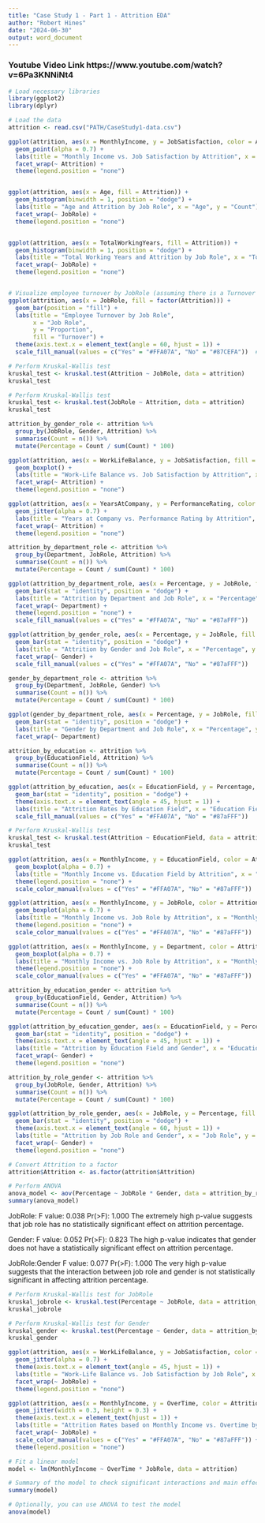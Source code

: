 ---
title: "Case Study 1 - Part 1 - Attrition EDA"
author: "Robert Hines"
date: "2024-06-30"
output: word_document
---

### Youtube Video Link https://www.youtube.com/watch?v=6Pa3KNNiNt4 ###

```{r}
# Load necessary libraries
library(ggplot2)
library(dplyr)

# Load the data
attrition <- read.csv("PATH/CaseStudy1-data.csv")

```

```{r}
ggplot(attrition, aes(x = MonthlyIncome, y = JobSatisfaction, color = Attrition)) +
  geom_point(alpha = 0.7) +
  labs(title = "Monthly Income vs. Job Satisfaction by Attrition", x = "Monthly Income", y = "Job Satisfaction") +
  facet_wrap(~ Attrition) +
  theme(legend.position = "none")


ggplot(attrition, aes(x = Age, fill = Attrition)) +
  geom_histogram(binwidth = 1, position = "dodge") +
  labs(title = "Age and Attrition by Job Role", x = "Age", y = "Count") +
  facet_wrap(~ JobRole) +
  theme(legend.position = "none")


ggplot(attrition, aes(x = TotalWorkingYears, fill = Attrition)) +
  geom_histogram(binwidth = 1, position = "dodge") +
  labs(title = "Total Working Years and Attrition by Job Role", x = "Total Working Years", y = "Count") +
  facet_wrap(~ JobRole) +
  theme(legend.position = "none")


# Visualize employee turnover by JobRole (assuming there is a Turnover column with 1 for turnover and 0 for retained)
ggplot(attrition, aes(x = JobRole, fill = factor(Attrition))) +
  geom_bar(position = "fill") +
  labs(title = "Employee Turnover by Job Role",
       x = "Job Role",
       y = "Proportion",
       fill = "Turnover") +
  theme(axis.text.x = element_text(angle = 60, hjust = 1)) +
  scale_fill_manual(values = c("Yes" = "#FFA07A", "No" = "#87CEFA"))  # Custom colors
```

```{r}
# Perform Kruskal-Wallis test
kruskal_test <- kruskal.test(Attrition ~ JobRole, data = attrition)
kruskal_test
```
```{r}
# Perform Kruskal-Wallis test
kruskal_test <- kruskal.test(JobRole ~ Attrition, data = attrition)
kruskal_test
```

```{r}
attrition_by_gender_role <- attrition %>%
  group_by(JobRole, Gender, Attrition) %>%
  summarise(Count = n()) %>%
  mutate(Percentage = Count / sum(Count) * 100)

ggplot(attrition, aes(x = WorkLifeBalance, y = JobSatisfaction, fill = Attrition)) +
  geom_boxplot() +
  labs(title = "Work-Life Balance vs. Job Satisfaction by Attrition", x = "Work-Life Balance", y = "Job Satisfaction") +
  facet_wrap(~ Attrition) +
  theme(legend.position = "none")

ggplot(attrition, aes(x = YearsAtCompany, y = PerformanceRating, color = Attrition)) +
  geom_jitter(alpha = 0.7) +
  labs(title = "Years at Company vs. Performance Rating by Attrition", x = "Years at Company", y = "Performance Rating") +
  facet_wrap(~ Attrition) +
  theme(legend.position = "none")

attrition_by_department_role <- attrition %>%
  group_by(Department, JobRole, Attrition) %>%
  summarise(Count = n()) %>%
  mutate(Percentage = Count / sum(Count) * 100)

ggplot(attrition_by_department_role, aes(x = Percentage, y = JobRole, fill = Attrition)) +
  geom_bar(stat = "identity", position = "dodge") +
  labs(title = "Attrition by Department and Job Role", x = "Percentage", y = "Job Role") +
  facet_wrap(~ Department) +
  theme(legend.position = "none") +
  scale_fill_manual(values = c("Yes" = "#FFA07A", "No" = "#87aFFF"))

ggplot(attrition_by_gender_role, aes(x = Percentage, y = JobRole, fill = Attrition)) +
  geom_bar(stat = "identity", position = "dodge") +
  labs(title = "Attrition by Gender and Job Role", x = "Percentage", y = "Job Role") +
  facet_wrap(~ Gender) +
  scale_fill_manual(values = c("Yes" = "#FFA07A", "No" = "#87aFFF"))

gender_by_department_role <- attrition %>%
  group_by(Department, JobRole, Gender) %>%
  summarise(Count = n()) %>%
  mutate(Percentage = Count / sum(Count) * 100)

ggplot(gender_by_department_role, aes(x = Percentage, y = JobRole, fill = Gender)) +
  geom_bar(stat = "identity", position = "dodge") +
  labs(title = "Gender by Department and Job Role", x = "Percentage", y = "Job Role") +
  facet_wrap(~ Department)

```

```{r}
attrition_by_education <- attrition %>%
  group_by(EducationField, Attrition) %>%
  summarise(Count = n()) %>%
  mutate(Percentage = Count / sum(Count) * 100)

ggplot(attrition_by_education, aes(x = EducationField, y = Percentage, fill = Attrition)) +
  geom_bar(stat = "identity", position = "dodge") +
  theme(axis.text.x = element_text(angle = 45, hjust = 1)) +
  labs(title = "Attrition Rates by Education Field", x = "Education Field", y = "Percentage") +
  scale_fill_manual(values = c("Yes" = "#FFA07A", "No" = "#87aFFF"))
```
```{r}
# Perform Kruskal-Wallis test
kruskal_test <- kruskal.test(Attrition ~ EducationField, data = attrition_by_education)
kruskal_test
```


```{r}
ggplot(attrition, aes(x = MonthlyIncome, y = EducationField, color = Attrition)) +
  geom_boxplot(alpha = 0.7) +
  labs(title = "Monthly Income vs. Education Field by Attrition", x = "Monthly Income", y = "Education Field") +
  theme(legend.position = "none") +
  scale_color_manual(values = c("Yes" = "#FFA07A", "No" = "#87aFFF"))

ggplot(attrition, aes(x = MonthlyIncome, y = JobRole, color = Attrition)) +
  geom_boxplot(alpha = 0.7) +
  labs(title = "Monthly Income vs. Job Role by Attrition", x = "Monthly Income", y = "Job Role") +
  theme(legend.position = "none") +
  scale_color_manual(values = c("Yes" = "#FFA07A", "No" = "#87aFFF"))

ggplot(attrition, aes(x = MonthlyIncome, y = Department, color = Attrition)) +
  geom_boxplot(alpha = 0.7) +
  labs(title = "Monthly Income vs. Job Role by Attrition", x = "Monthly Income", y = "Job Role") +
  theme(legend.position = "none") +
  scale_color_manual(values = c("Yes" = "#FFA07A", "No" = "#87aFFF"))
```


```{r}
attrition_by_education_gender <- attrition %>%
  group_by(EducationField, Gender, Attrition) %>%
  summarise(Count = n()) %>%
  mutate(Percentage = Count / sum(Count) * 100)

ggplot(attrition_by_education_gender, aes(x = EducationField, y = Percentage, fill = Attrition)) +
  geom_bar(stat = "identity", position = "dodge") +
  theme(axis.text.x = element_text(angle = 45, hjust = 1)) +
  labs(title = "Attrition by Education Field and Gender", x = "Education Field", y = "Percentage") +
  facet_wrap(~ Gender) +
  theme(legend.position = "none")

```

```{r}
attrition_by_role_gender <- attrition %>%
  group_by(JobRole, Gender, Attrition) %>%
  summarise(Count = n()) %>%
  mutate(Percentage = Count / sum(Count) * 100)

ggplot(attrition_by_role_gender, aes(x = JobRole, y = Percentage, fill = Attrition)) +
  geom_bar(stat = "identity", position = "dodge") +
  theme(axis.text.x = element_text(angle = 60, hjust = 1)) +
  labs(title = "Attrition by Job Role and Gender", x = "Job Role", y = "Percentage") +
  facet_wrap(~ Gender) +
  theme(legend.position = "none")
```

```{r}
# Convert Attrition to a factor
attrition$Attrition <- as.factor(attrition$Attrition)

# Perform ANOVA
anova_model <- aov(Percentage ~ JobRole * Gender, data = attrition_by_role_gender)
summary(anova_model)
```

JobRole:
F value: 0.038
Pr(>F): 1.000
The extremely high p-value suggests that job role has no statistically significant effect on attrition percentage.

Gender:
F value: 0.052
Pr(>F): 0.823
The high p-value indicates that gender does not have a statistically significant effect on attrition percentage.

JobRole:Gender
F value: 0.077
Pr(>F): 1.000
The very high p-value suggests that the interaction between job role and gender is not statistically significant in affecting attrition percentage.


```{r}
# Perform Kruskal-Wallis test for JobRole
kruskal_jobrole <- kruskal.test(Percentage ~ JobRole, data = attrition_by_role_gender)
kruskal_jobrole

# Perform Kruskal-Wallis test for Gender
kruskal_gender <- kruskal.test(Percentage ~ Gender, data = attrition_by_role_gender)
kruskal_gender
```

```{r}
ggplot(attrition, aes(x = WorkLifeBalance, y = JobSatisfaction, color = Attrition)) +
  geom_jitter(alpha = 0.7) +
  theme(axis.text.x = element_text(angle = 45, hjust = 1)) +
  labs(title = "Work-Life Balance vs. Job Satisfaction by Job Role", x = "Work-Life Balance", y = "Job Satisfaction") +
  facet_wrap(~ JobRole) +
  theme(legend.position = "none")
```

```{r}
ggplot(attrition, aes(x = MonthlyIncome, y = OverTime, color = Attrition)) +
  geom_jitter(width = 0.3, height = 0.3) +
  theme(axis.text.x = element_text(hjust = 1)) +
  labs(title = "Attrition Rates based on Monthly Income vs. Overtime by Job Role", x = "Monthly Income", y = "Overtime") +
  facet_wrap(~ JobRole) +
  scale_color_manual(values = c("Yes" = "#FFA07A", "No" = "#87aFFF")) +
  theme(legend.position = "none")
```

```{r}
# Fit a linear model
model <- lm(MonthlyIncome ~ OverTime * JobRole, data = attrition)

# Summary of the model to check significant interactions and main effects
summary(model)

# Optionally, you can use ANOVA to test the model
anova(model)

```
